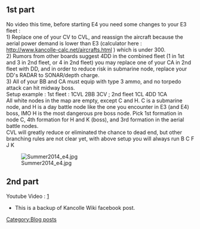 ==1st part==

No video this time, before starting E4 you need some changes to your E3 fleet :<br />1) Replace one of your CV to CVL, and reassign the aircraft because the aerial power demand is lower than E3 (calculator here : http://www.kancolle-calc.net/aircrafts.html ) which is under 300.<br />2) Rumors from other boards suggest 4DD in the combined fleet (1 in 1st and 3 in 2nd fleet, or 4 in 2nd fleet) you may replace one of your CA in 2nd fleet with DD, and in order to reduce risk in submarine node, replace your DD's RADAR to SONAR/depth charge.<br />3) All of your BB and CA must equip with type 3 ammo, and no torpedo attack can hit midway boss.<br />
Setup example : 1st fleet : 1CVL 2BB 3CV ; 2nd fleet 1CL 4DD 1CA<br />
All white nodes in the map are empty, except C and H. C is a submarine node, and H is a day battle node like the one you encounter in E3 (and E4) boss, IMO H is the most dangerous pre boss node. Pick 1st formation in node C, 4th formation for H and K (boss), and 3rd formation in the aerial battle nodes.<br />
CVL will greatly reduce or eliminated the chance to dead end, but other branching rules are not clear yet, with above setup you will always run B C F J K

[[File:Summer2014 e4.jpg]]

==2nd part==
Youtube Video : [http://youtu.be/CUR-lkd9e_4]

*This is a backup of Kancolle Wiki facebook post.
[[Category:Blog posts]]